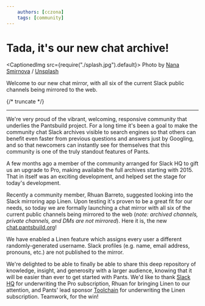 ```yaml
---
    authors: [cczona]
    tags: [community]
---
```



# Tada, it's our new chat archive!

<CaptionedImg src={require("./splash.jpg").default}>
  Photo by [Nana
  Smirnova](https://unsplash.com/@nananadolgo?utm_source=ghost&utm_medium=referral&utm_campaign=api-credit)
  /
  [Unsplash](https://unsplash.com/?utm_source=ghost&utm_medium=referral&utm_campaign=api-credit)
</CaptionedImg>

Welcome to our new chat mirror, with all six of the current Slack public channels being mirrored to the web.

{/* truncate */}

---

We're very proud of the vibrant, welcoming, responsive community that underlies the Pantsbuild project. For a long time it's been a goal to make the community chat Slack archives visible to search engines so that others can benefit even faster from previous questions and answers just by Googling, and so that newcomers can instantly see for themselves that this community is one of the truly standout features of Pants.

A few months ago a member of the community arranged for Slack HQ to gift us an upgrade to Pro, making available the full archives starting with 2015. That in itself was an exciting development, and helped set the stage for today's development.

Recently a community member, Rhuan Barreto, suggested looking into the Slack mirroring app Linen. Upon testing it's proven to be a great fit for our needs, so today we are formally launching a chat mirror with all six of the current public channels being mirrored to the web (_note: archived channels, private channels, and DMs are not mirrored_). Here it is, the new [chat.pantsbuild.org](https://chat.pantsbuild.org)!

<Admonition type="note" icon="👤" title="Note">
  We have enabled a Linen feature which assigns every user a different
  randomly-generated username. Slack profiles (e.g. name, email address,
  pronouns, etc.) are not published to the mirror.
</Admonition>

We're delighted to be able to finally be able to share this deep repository of knowledge, insight, and generosity with a larger audience, knowing that it will be easier than ever to get started with Pants. We'd like to thank [Slack HQ](https://slack.com/) for underwriting the Pro subscription, Rhuan for bringing Linen to our attention, and Pants' lead sponsor [Toolchain](https://toolchain.com) for underwriting the Linen subscription. Teamwork, for the win!
